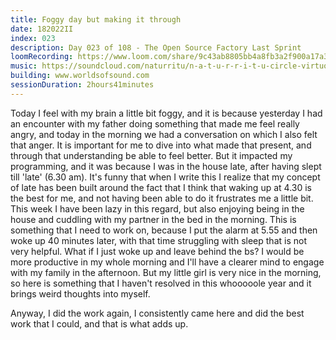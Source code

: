 ```yaml
---
title: Foggy day but making it through
date: 182022II
index: 023
description: Day 023 of 108 - The Open Source Factory Last Sprint
loomRecording: https://www.loom.com/share/9c43ab8805bb4a8fb3a2f900a17a3345
music: https://soundcloud.com/naturritu/n-a-t-u-r-r-i-t-u-circle-virtuose
building: www.worldsofsound.com
sessionDuration: 2hours41minutes
---
```


Today I feel with my brain a little bit foggy, and it is because yesterday I had an encounter with my father doing something that made me feel really angry, and today in the morning we had a conversation on which I also felt that anger. It is important for me to dive into what made that present, and through that understanding be able to feel better. But it impacted my programming, and it was because I was in the house late, after having slept till 'late' (6.30 am). It's funny that when I write this I realize that my concept of late has been built around the fact that I think that waking up at 4.30 is the best for me, and not having been able to do it frustrates me a little bit. This week I have been lazy in this regard, but also enjoying being in the house and cuddling with my partner in the bed in the morning. This is something that I need to work on, because I put the alarm at 5.55 and then woke up 40 minutes later, with that time struggling with sleep that is not very helpful. What if I just woke up and leave behind the bs? I would be more productive in my whole morning and I'll have a clearer mind to engage with my family in the afternoon. But my little girl is very nice in the morning, so here is something that I haven't resolved in this whooooole year and it brings weird thoughts into myself.

Anyway, I did the work again, I consistently came here and did the best work that I could, and that is what adds up.
